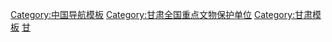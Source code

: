 {{Navbox
|name = 甘肃全国重点文物保护单位
|title = [[甘肃全国重点文物保护单位列表|甘肃省境内的全国重点文物保护单位]]
|titlestyle =
|image =
|style = text-align:left;
|groupstyle = text-align:center;
|state = {{{state<includeonly>|collapsed</includeonly>}}}
|above =
| listclass = hlist
|group1 = [[兰州市]]
|list1 = 
* [[鲁土司衙门旧址]]（含[[显教寺]]和[[雷坛]]）
* [[明肃王墓]]
* [[红城感恩寺]]
* [[中山桥 (兰州)|兰州黄河铁桥]]
* [[青城古民居]]
* [[五泉山建筑群]]
* [[兰州府城隍庙]]
* [[金天观]]
* [[八路军兰州办事处旧址]]

|group2 = [[嘉峪关市]]
|list2 = 
* [[嘉峪关|万里长城-嘉峪关]]
* [[果园－新城墓群]]<sup>注1</sup>
* [[黑山岩画]]

|group3 = [[金昌市]]
|list3 = 
* [[圣容寺塔]]
* [[永昌钟鼓楼]]
* [[三角城遗址]]
* [[永昌北海子塔]]

|group4 = [[白银市]]
|list4 = 
* [[会宁红军会师旧址]]
* [[牛门洞遗址]]
* [[永泰城址]]
* [[小川瓷窑遗址]]

|group5 = [[天水市]]
|list5 = 
* [[麦积山石窟]]（含[[仙人崖石窟]]、[[鲁恭姬造像碑]]）
* [[大地湾遗址]]
* [[兴国寺 (秦安)|兴国寺]]
* [[伏羲庙 (天水)|伏羲庙]]
* [[胡氏古民居建筑]]
* [[水帘洞-大像山石窟]]
* [[玉泉观]]
* [[后街清真寺]]
* [[秦安文庙]]
* [[木梯寺石窟]]
* [[狼叫屲遗址]]
* [[李崖遗址]]
* [[马家塬遗址]]
* [[放马滩墓群]]
* [[毛家坪遗址]]
* [[武山圣寿寺]]
* [[天水纪信祠]]
* [[河峪摩崖石刻]]

|group6 = [[武威市]]
|list6 = 
* [[重修护国寺感应塔碑]]
* [[武威文庙]]
* [[白塔寺遗址]]
* [[雷台汉墓]]
* [[天梯山石窟]]
* [[瑞安堡]]
* [[磨咀子和五坝山墓群]]
* [[旱滩坡墓群]]
* [[高昌王和西宁王墓]]
* [[海藏寺]]
* [[圣容寺]]
* [[天祝东大寺]]

|group7 = [[酒泉市]]
|list7 = 
* [[莫高窟]]（含[[西千佛洞]]）
* [[榆林窟]]（含[[东千佛洞石窟]]）
* [[居延遗址]]
* [[玉门关|玉门关及长城烽燧遗址]]
* [[锁阳城遗址]]（含[[锁阳城墓群]]、[[锁阳城古渠道遗址]]）
* [[悬泉置遗址]]
* [[果园－新城墓群]]<sup>注1</sup>
* [[西河滩遗址]]
* [[火烧沟遗址]]
* [[破城子遗址 (酒泉)|破城子遗址]]
* [[缸缸洼遗址]]
* [[火石梁遗址]]
* [[砂锅梁遗址]]
* [[六工城遗址]]
* [[踏实墓群]]
* [[酒泉鼓楼]]
* [[大黑沟岩画]]
* [[五个庙石窟]]
* [[玉门油田老一井]]
* [[马鬃山玉矿遗址]]
* [[昌马石窟]]

|group8 = [[张掖市]]
|list8 = 
* [[骆驼城遗址]]（含[[骆驼城墓群]]）
* [[张掖大佛寺]]
* [[马蹄寺石窟群]]
* [[黑水国遗址]]
* [[许三湾城及墓群]]
* [[圆通寺塔]]
* [[文殊山石窟]]（含[[文殊山后山千佛洞]]、[[文殊山后山古佛洞|古佛洞]]）
* [[八卦营城址]]（含[[八卦营墓群]]）
* [[张掖鼓楼]]
* [[西来寺 (张掖)|西来寺]]
* [[张掖会馆]]
* [[东灰山遗址]]
* [[草沟井城址]]
* [[甲子墩墓群]]
* [[西灰山遗址]]
* [[张掖东仓]]
* [[张掖高总兵宅院]]
* [[童子寺石窟]]

|group9 = [[庆阳市]]
|list9 = 
* [[北石窟寺]]
* [[南佐遗址]]
* [[凝寿寺塔]]
* [[东华池塔]]
* [[湘乐砖塔]]
* [[罗川赵氏石坊]]
* [[秦直道|秦直道遗址庆阳段]]
* [[塔儿庄塔]]
* [[白马造像塔]]
* [[脚扎川万佛塔]]
* [[环县塔]]
* [[肖金塔]]
* [[塔儿湾造像塔]]
* [[双塔寺造像塔]]
* [[周旧邦木坊]]
* [[兴隆山古建筑群]]
* [[石空寺石窟]]
* [[南梁陕甘边区革命政府旧址]]
* [[石家及遇村遗址]]
* [[正宁文庙大成殿]]
* [[山城堡战役旧址]]
* [[河连湾陕甘宁省苏维埃政府旧址]]

|group10 = [[平凉市]]
|list10 = 
* [[南石窟寺]]
* [[武康王庙]]
* [[延恩寺塔]]
* [[云崖寺]]和[[陈家洞石窟]]
* [[王母宫石窟]]
* [[牛角沟遗址]]
* [[西山遗址]]
* [[桥村遗址]]
* [[成纪故城遗址]]
* [[崆峒山古建筑群]]
* [[石拱寺石窟]]
* [[静宁文庙]]

|group11 = [[定西市]]
|list11 = 
* [[马家窑遗址]]
* [[汪氏家族墓地]]
* [[寺洼遗址]]
* [[灞陵桥 (甘肃)|灞陵桥]]
* [[辛店遗址]]
* [[威远楼]]
* [[榜罗镇会议旧址]]

|group12 = [[陇南市]]
|list12 = 
* [[大堡子山遗址及墓群]]
* [[西峡颂摩崖石刻]]
* [[哈达铺会议旧址]]
* [[《新修白水路记》摩崖]]
* [[石沟坪遗址]]
* [[栗川砖塔]]
* [[吴挺墓]]
* [[福津广严院]]

|group13 = [[临夏回族自治州]]
|list13 = 
* [[炳靈寺石窟|炳灵寺石窟]]
* [[齐家坪遗址]]
* [[林家遗址]]
* [[半山遺址|半山遗址]]
* [[新庄坪遗址]]
* [[边家林遗址]]
* [[临夏东公馆]]与[[临夏蝴蝶楼]]

|group14 = [[甘南藏族自治州]]
|list14 = 
* [[拉卜楞寺]]
* [[八角城城址]]
* [[俄界会议旧址]]
* [[然闹遗址]]
* [[磨沟遗址]]（含墓群）
* [[洮州卫城]]
* [[尕路田大房子]]

|belowstyle= text-align:left
|below = 
* 注1：'''果园－新城墓群'''为酒泉市和嘉峪关市共有。
参见：'''[[甘肃省文物保护单位]]'''{{中华人民共和国各省级行政区模板索引|全国重点文物保护单位|仅内地=yes|仅省名=yes}}
}}<noinclude>
[[Category:中国导航模板]]
[[Category:甘肃全国重点文物保护单位]]
[[Category:甘肃模板]]
[[Category:全国重点文物保护单位模板|甘]]
</noinclude>